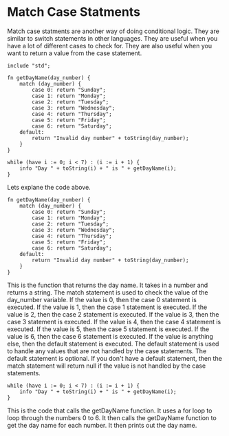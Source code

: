 # Match Case Statments
Match case statments are another way of doing conditional logic. They are similar to switch statements in other languages. They are useful when you have a lot of different cases to check for. They are also useful when you want to return a value from the case statement. 

```zura
include "std";

fn getDayName(day_number) {
    match (day_number) {
        case 0: return "Sunday";
        case 1: return "Monday";
        case 2: return "Tuesday";
        case 3: return "Wednesday";
        case 4: return "Thursday";
        case 5: return "Friday";
        case 6: return "Saturday";
    default:
        return "Invalid day number" + toString(day_number);
    }
}

while (have i := 0; i < 7) : (i := i + 1) {
    info "Day " + toString(i) + " is " + getDayName(i);
}
```
Lets explane the code above.
```zura
fn getDayName(day_number) {
    match (day_number) {
        case 0: return "Sunday";
        case 1: return "Monday";
        case 2: return "Tuesday";
        case 3: return "Wednesday";
        case 4: return "Thursday";
        case 5: return "Friday";
        case 6: return "Saturday";
    default:
        return "Invalid day number" + toString(day_number);
    }
}
```
This is the function that returns the day name. It takes in a number and returns a string. The match statement is used to check the value of the day_number variable. If the value is 0, then the case 0 statement is executed. If the value is 1, then the case 1 statement is executed. If the value is 2, then the case 2 statement is executed. If the value is 3, then the case 3 statement is executed. If the value is 4, then the case 4 statement is executed. If the value is 5, then the case 5 statement is executed. If the value is 6, then the case 6 statement is executed. If the value is anything else, then the default statement is executed. The default statement is used to handle any values that are not handled by the case statements. The default statement is optional. If you don't have a default statement, then the match statement will return null if the value is not handled by the case statements. 

```zura
while (have i := 0; i < 7) : (i := i + 1) {
    info "Day " + toString(i) + " is " + getDayName(i);
}
```
This is the code that calls the getDayName function. It uses a for loop to loop through the numbers 0 to 6. It then calls the getDayName function to get the day name for each number. It then prints out the day name.

